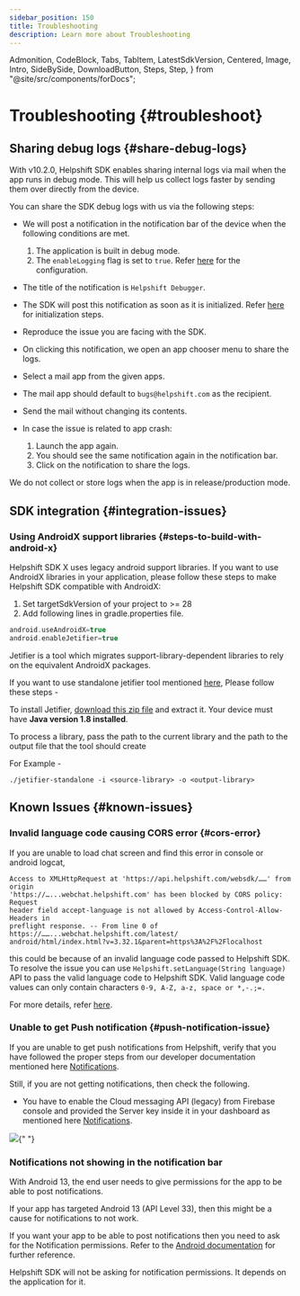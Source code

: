 ```yaml
---
sidebar_position: 150
title: Troubleshooting
description: Learn more about Troubleshooting
---
```


  Admonition,
  CodeBlock,
  Tabs,
  TabItem,
  LatestSdkVersion,
  Centered,
  Image,
  Intro,
  SideBySide,
  DownloadButton,
  Steps,
  Step,
} from "@site/src/components/forDocs";

# Troubleshooting {#troubleshoot}

## Sharing debug logs {#share-debug-logs}

With v10.2.0, Helpshift SDK enables sharing internal logs via mail when the app runs in debug mode.
This will help us collect logs faster by sending them over directly from the device.

You can share the SDK debug logs with us via the following steps:

- We will post a notification in the notification bar of the device when the following conditions are met.

  1.  The application is built in debug mode.
  2.  The `enableLogging` flag is set to `true`. Refer [here](/sdkx_android/sdk-configuration#enable-logging) for the configuration.

- The title of the notification is `Helpshift Debugger`.
- The SDK will post this notification as soon as it is initialized. Refer [here](/sdkx_android/getting-started#initializing) for initialization steps.
- Reproduce the issue you are facing with the SDK.
- On clicking this notification, we open an app chooser menu to share the logs.
- Select a mail app from the given apps.
- The mail app should default to `bugs@helpshift.com` as the recipient.
- Send the mail without changing its contents.
- In case the issue is related to app crash:
  1.  Launch the app again.
  2.  You should see the same notification again in the notification bar.
  3.  Click on the notification to share the logs.

<Admonition type="info" title="Note">

We do not collect or store logs when the app is in release/production mode.

</Admonition>

## SDK integration {#integration-issues}

### Using AndroidX support libraries {#steps-to-build-with-android-x}

Helpshift SDK X uses legacy android support libraries. If you want to use AndroidX libraries in your application, please follow these steps to make Helpshift SDK compatible with AndroidX:

1. Set targetSdkVersion of your project to >= 28
2. Add following lines in gradle.properties file.

```groovy
android.useAndroidX=true
android.enableJetifier=true
```

Jetifier is a tool which migrates support-library-dependent libraries to rely on the equivalent AndroidX packages.

If you want to use standalone jetifier tool mentioned [here](https://developer.android.com/studio/command-line/jetifier), Please follow these steps -

To install Jetifier, [download this zip file](https://dl.google.com/dl/android/studio/jetifier-zips/1.0.0-beta10/jetifier-standalone.zip) and extract it.
Your device must have **Java version 1.8 installed**.

To process a library, pass the path to the current library and the path to the output file that the tool should create

For Example -

`./jetifier-standalone -i <source-library> -o <output-library>`

## Known Issues {#known-issues}

### Invalid language code causing CORS error {#cors-error}

If you are unable to load chat screen and find this error in console or android logcat,

```
Access to XMLHttpRequest at 'https://api.helpshift.com/websdk/……' from origin
'https://…...webchat.helpshift.com' has been blocked by CORS policy: Request
header field accept-language is not allowed by Access-Control-Allow-Headers in
preflight response. -- From line 0 of https://……...webchat.helpshift.com/latest/
android/html/index.html?v=3.32.1&parent=https%3A%2F%2Flocalhost
```

this could be because of an invalid language code passed to Helpshift SDK. To resolve the issue you can use `Helpshift.setLanguage(String language)` API to pass the valid language code to Helpshift SDK.
Valid language code values can only contain characters `0-9, A-Z, a-z, space or *,-.;=.`

For more details, refer [here](/sdkx_android/i18n/#supported-languages).

### Unable to get Push notification {#push-notification-issue}

If you are unable to get push notifications from Helpshift, verify that you have followed the proper steps from our developer documentation mentioned here [Notifications](/sdkx_android/notifications#push-via-helpshift).

Still, if you are not getting notifications, then check the following.

- You have to enable the Cloud messaging API (legacy) from Firebase console and provided the Server key inside it in your dashboard as mentioned here [Notifications](/sdkx_android/notifications#push-via-helpshift).

<Image src="/static/books/helpshiftx/gcm-key-example.png" width="full" />{" "}

### Notifications not showing in the notification bar

With Android 13, the end user needs to give permissions for the app to be able to post notifications.

If your app has targeted Android 13 (API Level 33), then this might be a cause for notifications to not work.

If you want your app to be able to post notifications then you need to ask for the Notification permissions. Refer to the [Android documentation](https://developer.android.com/develop/ui/views/notifications/notification-permission) for further reference.

Helpshift SDK will not be asking for notification permissions. It depends on the application for it.
